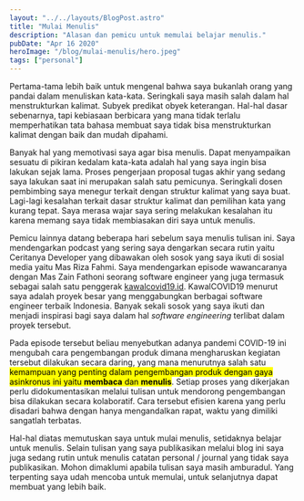 ```yaml
---
layout: "../../layouts/BlogPost.astro"
title: "Mulai Menulis"
description: "Alasan dan pemicu untuk memulai belajar menulis."
pubDate: "Apr 16 2020"
heroImage: "/blog/mulai-menulis/hero.jpeg"
tags: ["personal"]
---
```

Pertama-tama lebih baik untuk mengenal bahwa saya bukanlah orang yang pandai dalam menuliskan kata-kata. Seringkali saya masih salah dalam hal menstrukturkan kalimat. Subyek predikat obyek keterangan. Hal-hal dasar sebenarnya, tapi kebiasaan berbicara yang mana tidak terlalu memperhatikan tata bahasa membuat saya tidak bisa menstrukturkan kalimat dengan baik dan mudah dipahami.

Banyak hal yang memotivasi saya agar bisa menulis. Dapat menyampaikan sesuatu di pikiran kedalam kata-kata adalah hal yang saya ingin bisa lakukan sejak lama. Proses pengerjaan proposal tugas akhir yang sedang saya lakukan saat ini merupakan salah satu pemicunya. Seringkali dosen pembimbing saya menegur terkait dengan struktur kalimat yang saya buat. Lagi-lagi kesalahan terkait dasar struktur kalimat dan pemilihan kata yang kurang tepat. Saya merasa wajar saya sering melakukan kesalahan itu karena memang saya tidak membiasakan diri saya untuk menulis.

Pemicu lainnya datang beberapa hari sebelum saya menulis tulisan ini. Saya mendengarkan podcast yang sering saya dengarkan secara rutin yaitu Ceritanya Developer yang dibawakan oleh sosok yang saya ikuti di sosial media yaitu Mas Riza Fahmi. Saya mendengarkan episode wawancaranya dengan Mas Zain Fathoni seorang software engineer yang juga termasuk sebagai salah satu penggerak [kawalcovid19.id](www.kawalcovid19.id). KawalCOVID19 menurut saya adalah proyek besar yang menggabungkan berbagai software engineer terbaik Indonesia. Banyak sekali sosok yang saya ikuti dan menjadi inspirasi bagi saya dalam hal *software engineering* terlibat dalam proyek tersebut.

Pada episode tersebut beliau menyebutkan adanya pandemi COVID-19 ini mengubah cara pengembangan produk dimana mengharuskan kegiatan tersebut dilakukan secara daring, yang mana menurutnya salah satu <mark>kemampuan yang penting dalam pengembangan produk dengan gaya asinkronus ini yaitu **membaca** dan **menulis**</mark>. Setiap proses yang dikerjakan perlu didokumentasikan melalui tulisan untuk mendorong pengembangan bisa dilakukan secara kolaboratif. Cara tersebut efisien karena yang perlu disadari bahwa dengan hanya mengandalkan rapat, waktu yang dimiliki sangatlah terbatas.

Hal-hal diatas memutuskan saya untuk mulai menulis, setidaknya belajar untuk menulis. Selain tulisan yang saya publikasikan melalui blog ini saya juga sedang rutin untuk menulis catatan personal / journal yang tidak saya publikasikan. Mohon dimaklumi apabila tulisan saya masih amburadul. Yang terpenting saya udah mencoba untuk memulai, untuk selanjutnya dapat membuat yang lebih baik.
